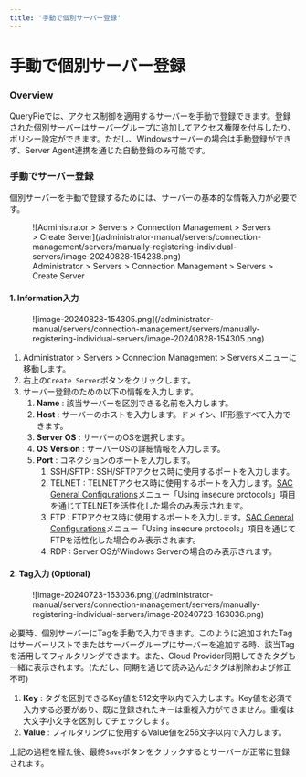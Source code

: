 ```yaml
---
title: '手動で個別サーバー登録'
---
```


# 手動で個別サーバー登録

### Overview

QueryPieでは、アクセス制御を適用するサーバーを手動で登録できます。登録された個別サーバーはサーバーグループに追加してアクセス権限を付与したり、ポリシー設定ができます。ただし、Windowsサーバーの場合は手動登録ができず、Server Agent連携を通じた自動登録のみ可能です。


### 手動でサーバー登録

個別サーバーを手動で登録するためには、サーバーの基本的な情報入力が必要です。

<figure data-layout="center" data-align="center">
![Administrator &gt; Servers &gt; Connection Management &gt; Servers &gt; Create Server](/administrator-manual/servers/connection-management/servers/manually-registering-individual-servers/image-20240828-154238.png)
<figcaption>
Administrator &gt; Servers &gt; Connection Management &gt; Servers &gt; Create Server
</figcaption>
</figure>

#### 1. Information入力

<figure data-layout="center" data-align="center">
![image-20240828-154305.png](/administrator-manual/servers/connection-management/servers/manually-registering-individual-servers/image-20240828-154305.png)
</figure>

1. Administrator &gt; Servers &gt; Connection Management &gt; Serversメニューに移動します。
2. 右上の`Create Server`ボタンをクリックします。
3. サーバー登録のための以下の情報を入力します。
    1.  **Name**  : 該当サーバーを区別できる名前を入力します。
    2.  **Host**  : サーバーのホストを入力します。ドメイン、IP形態すべて入力できます。
    3.  **Server OS**  : サーバーのOSを選択します。
    4.  **OS Version** : サーバーOSの詳細情報を入力します。
    5.  **Port**  : コネクションのポートを入力します。
        1. SSH/SFTP : SSH/SFTPアクセス時に使用するポートを入力します。
        2. TELNET : TELNETアクセス時に使用するポートを入力します。[SAC General Configurations](../../sac-general-configurations)メニュー「Using insecure protocols」項目を通じてTELNETを活性化した場合のみ表示されます。
        3. FTP : FTPアクセス時に使用するポートを入力します。[SAC General Configurations](../../sac-general-configurations)メニュー「Using insecure protocols」項目を通じてFTPを活性化した場合のみ表示されます。
        4. RDP : Server OSがWindows Serverの場合のみ表示されます。

#### 2. Tag入力 (Optional)

<figure data-layout="center" data-align="center">
![image-20240723-163036.png](/administrator-manual/servers/connection-management/servers/manually-registering-individual-servers/image-20240723-163036.png)
</figure>

必要時、個別サーバーにTagを手動で入力できます。このように追加されたTagはサーバーリストでまたはサーバーグループにサーバーを追加する時、該当Tagを活用してフィルタリングできます。また、Cloud Provider同期してきたタグも一緒に表示されます。(ただし、同期を通じて読み込んだタグは削除および修正不可)

1.  **Key**  : タグを区別できるKey値を512文字以内で入力します。Key値を必須で入力する必要があり、既に登録されたキーは重複入力ができません。重複は大文字小文字を区別してチェックします。
2.  **Value**  : フィルタリングに使用するValue値を256文字以内で入力します。

上記の過程を経た後、最終`Save`ボタンをクリックするとサーバーが正常に登録されます。


